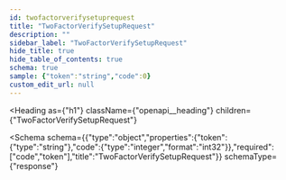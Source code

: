 ```yaml
---
id: twofactorverifysetuprequest
title: "TwoFactorVerifySetupRequest"
description: ""
sidebar_label: "TwoFactorVerifySetupRequest"
hide_title: true
hide_table_of_contents: true
schema: true
sample: {"token":"string","code":0}
custom_edit_url: null
---
```



<Heading
  as={"h1"}
  className={"openapi__heading"}
  children={"TwoFactorVerifySetupRequest"}
>
</Heading>





<Schema
  schema={{"type":"object","properties":{"token":{"type":"string"},"code":{"type":"integer","format":"int32"}},"required":["code","token"],"title":"TwoFactorVerifySetupRequest"}}
  schemaType={"response"}
>
  
</Schema>
            